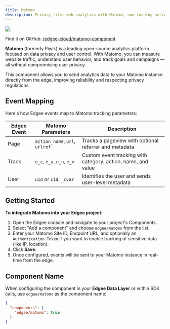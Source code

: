 ```yaml
---
title: Matomo
description: Privacy-first web analytics with Matomo, now running server-side at the edge for more reliable and accurate data collection.
---
```


<img src="/images/banners/matomo.png" className="rounded-lg" noZoom />


<EdgeeSdk />

Find it on GitHub: [<Icon icon="github" iconType="solid" /> /edgee-cloud/matomo-component](https://github.com/edgee-cloud/matomo-component)

**Matomo** (formerly Piwik) is a leading open-source analytics platform focused on data privacy and user control. With Matomo, you can measure website traffic, understand user behavior, and track goals and campaigns — all without compromising user privacy.

This component allows you to send analytics data to your Matomo instance directly from the edge, improving reliability and respecting privacy regulations.

## Event Mapping

Here's how Edgee events map to Matomo tracking parameters:

| Edgee Event | Matomo Parameters | Description |
|-------------|-------------------|-------------|
| Page        | `action_name`, `url`, `urlref` | Tracks a pageview with optional referrer and metadata |
| Track       | `e_c`, `e_a`, `e_n`, `e_v` | Custom event tracking with category, action, name, and value |
| User        | `uid` or `cid`, `_cvar`     | Identifies the user and sends user-level metadata |

## Getting Started

**To integrate Matomo into your Edgee project:**

1. Open the Edgee console and navigate to your project's Components.
2. Select "Add a component" and choose `edgee/matomo` from the list.
3. Enter your Matomo Site ID, Endpoint URL, and optionally an `Authentication Token` if you want to enable tracking of sensitive data (like IP, location).
4. Click **Save**.
5. Once configured, events will be sent to your Matomo instance in real-time from the edge.

## Component Name

When configuring the component in your **Edgee Data Layer** or within SDK calls, use `edgee/matomo` as the component name:

```json
{
  "components": {
    "edgee/matomo": true
  }
}
```